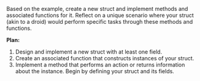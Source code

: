 Based on the example, create a new struct and implement methods and associated functions for it. Reflect on a unique scenario where your struct (akin to a droid) would perform specific tasks through these methods and functions.



**Plan:**
1. Design and implement a new struct with at least one field.
2. Create an associated function that constructs instances of your struct.
3. Implement a method that performs an action or returns information about the instance. Begin by defining your struct and its fields.